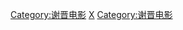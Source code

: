 {{Navbox
|bodyclass=hlist

|name=谢晋
|title=[[谢晋]]執導作品
|list1=
*《[[女篮5号]]》
*《[[紅色娘子軍 (電影)|红色娘子军]]》
*《[[舞台姐妹]]》
*《[[天云山传奇]]》
*《[[春苗]]》
*《[[啊！摇篮]]》
*《[[牧马人]]》
*《[[高山下的花环]]》
*《[[芙蓉镇 (电影)|芙蓉镇]]》
*《[[最后的贵族]]》
*《[[清凉寺钟声]]》
*《[[老人与狗]]》
*《[[女儿谷]]》
*《[[鸦片战争 (电影)|鸦片战争]]》
*《[[女足九号]]》
}}
<includeonly>[[Category:谢晋电影]]</includeonly>
<noinclude>
[[Category:中国电影导演模板|X]]
[[Category:谢晋电影]]
</noinclude>